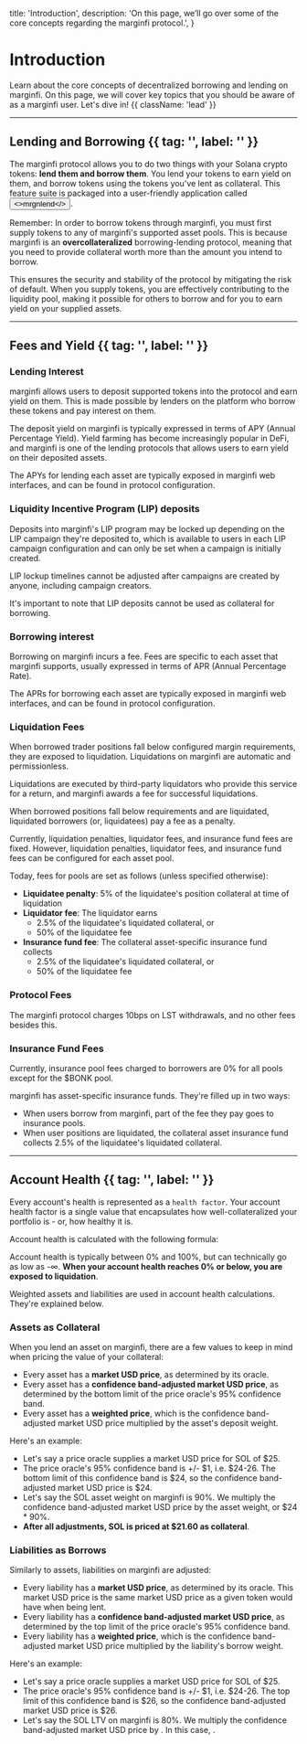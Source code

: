 

  title: 'Introduction',
  description:
    'On this page, we’ll go over some of the core concepts regarding the marginfi protocol.',
}

# Introduction

Learn about the core concepts of decentralized borrowing and lending on marginfi. On this page, we will cover key topics that you should be aware of as a marginfi user. Let's dive in! {{ className: 'lead' }}

---

## Lending and Borrowing {{ tag: '', label: '' }}

The marginfi protocol allows you to do two things with your Solana crypto tokens: **lend them and borrow them**. You lend your tokens to earn yield on them, and borrow tokens using the tokens you've lent as collateral. This feature suite is packaged into a user-friendly application called <Button href="https://app.marginfi.com/" variant="text"><>mrgnlend</></Button>.

Remember: In order to borrow tokens through marginfi, you must first supply tokens to any of marginfi's supported asset pools. This is because marginfi is an **overcollateralized** borrowing-lending protocol, meaning that you need to provide collateral worth more than the amount you intend to borrow.

This ensures the security and stability of the protocol by mitigating the risk of default. When you supply tokens, you are effectively contributing to the liquidity pool, making it possible for others to borrow and for you to earn yield on your supplied assets.

---

## Fees and Yield {{ tag: '', label: '' }}

### Lending Interest

marginfi allows users to deposit supported tokens into the protocol and earn yield on them. This is made possible by lenders on the platform who borrow these tokens and pay interest on them.

The deposit yield on marginfi is typically expressed in terms of APY (Annual Percentage Yield). Yield farming has become increasingly popular in DeFi, and marginfi is one of the lending protocols that allows users to earn yield on their deposited assets.

The APYs for lending each asset are typically exposed in marginfi web interfaces, and can be found in protocol configuration.

### Liquidity Incentive Program (LIP) deposits

Deposits into marginfi's LIP program may be locked up depending on the LIP campaign they're deposited to, which is available to users in each LIP campaign configuration and can only be set when a campaign is initially created.

LIP lockup timelines cannot be adjusted after campaigns are created by anyone, including campaign creators.

It's important to note that LIP deposits cannot be used as collateral for borrowing.

### Borrowing interest

Borrowing on marginfi incurs a fee. Fees are specific to each asset that marginfi supports, usually expressed in terms of APR (Annual Percentage Rate).

The APRs for borrowing each asset are typically exposed in marginfi web interfaces, and can be found in protocol configuration.

### Liquidation Fees

When borrowed trader positions fall below configured margin requirements, they are exposed to liquidation. Liquidations on marginfi are automatic and permissionless.

Liquidations are executed by third-party liquidators who provide this service for a return, and marginfi awards a fee for successful liquidations.

When borrowed positions fall below requirements and are liquidated, liquidated borrowers (or, liquidatees) pay a fee as a penalty.

Currently, liquidation penalties, liquidator fees, and insurance fund fees are fixed. However, liquidation penalties, liquidator fees, and insurance fund fees can be configured for each asset pool.

Today, fees for pools are set as follows (unless specified otherwise):

- **Liquidatee penalty**: 5% of the liquidatee's position collateral at time of liquidation
- **Liquidator fee**: The liquidator earns
  - 2.5% of the liquidatee's liquidated collateral, or
  - 50% of the liquidatee fee
- **Insurance fund fee**: The collateral asset-specific insurance fund collects
  - 2.5% of the liquidatee's liquidated collateral, or
  - 50% of the liquidatee fee

### Protocol Fees

The marginfi protocol charges 10bps on LST withdrawals, and no other fees besides this.

### Insurance Fund Fees

<Note>
  Currently, insurance pool fees charged to borrowers are 0% for all pools
  except for the $BONK pool.
</Note>

marginfi has asset-specific insurance funds. They're filled up in two ways:

- When users borrow from marginfi, part of the fee they pay goes to insurance pools.
- When user positions are liquidated, the collateral asset insurance fund collects 2.5% of the liquidatee's liquidated collateral.

---

## Account Health {{ tag: '', label: '' }}

Every account's health is represented as a `health factor`. Your account health factor is a single value that encapsulates how well-collateralized your portfolio is - or, how healthy it is.

Account health is calculated with the following formula:

<ImageComponent
  src={AssetsAndLiabilities}
  width={700}
  height={700}
  alt="Assets And Liabilities"
/>

Account health is typically between 0% and 100%, but can technically go as low as -∞. **When your account health reaches 0% or below, you are exposed to liquidation**.

<Note>
  Weighted assets and liabilities are used in account health calculations.
  They're explained below.
</Note>

### Assets as Collateral

When you lend an asset on marginfi, there are a few values to keep in mind when pricing the value of your collateral:

- Every asset has a **market USD price**, as determined by its oracle.
- Every asset has a **confidence band-adjusted market USD price**, as determined by the bottom limit of the price oracle's 95% confidence band.
- Every asset has a **weighted price**, which is the confidence band-adjusted market USD price multiplied by the asset's deposit weight.

Here's an example:

- Let's say a price oracle supplies a market USD price for SOL of $25.
- The price oracle's 95% confidence band is +/- $1, i.e. $24-26. The bottom limit of this confidence band is $24, so the confidence band-adjusted market USD price is $24.
- Let's say the SOL asset weight on marginfi is 90%. We multiply the confidence band-adjusted market USD price by the asset weight, or $24 \* 90%.
- **After all adjustments, SOL is priced at $21.60 as collateral**.

### Liabilities as Borrows

Similarly to assets, liabilities on marginfi are adjusted:

- Every liability has a **market USD price**, as determined by its oracle. This market USD price is the same market USD price as a given token would have when being lent.
- Every liability has a **confidence band-adjusted market USD price**, as determined by the top limit of the price oracle's 95% confidence band.
- Every liability has a **weighted price**, which is the confidence band-adjusted market USD price multiplied by the liability's borrow weight.

Here's an example:

- Let's say a price oracle supplies a market USD price for SOL of $25.
- The price oracle's 95% confidence band is +/- $1, i.e. $24-26. The top limit of this confidence band is $26, so the confidence band-adjusted market USD price is $26.
- Let's say the SOL LTV on marginfi is 80%. We multiply the confidence band-adjusted market USD price by <Math>1/LTV</Math>. In this case, <Math>1/0.80 = 1.25</Math>.
